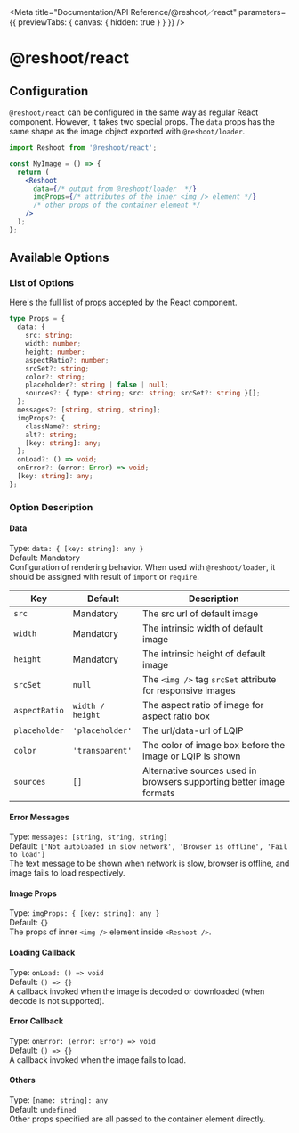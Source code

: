 

<Meta
  title="Documentation/API Reference/@reshoot／react"
  parameters={{ previewTabs: { canvas: { hidden: true } } }}
/>

# @reshoot/react

## Configuration

`@reshoot/react` can be configured in the same way as regular React component. However, it takes two special props. The `data` props has the same shape as the image object exported with `@reshoot/loader`.

```jsx
import Reshoot from '@reshoot/react';

const MyImage = () => {
  return (
    <Reshoot
      data={/* output from @reshoot/loader  */}
      imgProps={/* attributes of the inner <img /> element */}
      /* other props of the container element */
    />
  );
};
```

## Available Options

### List of Options

Here's the full list of props accepted by the React component.

```typescript
type Props = {
  data: {
    src: string;
    width: number;
    height: number;
    aspectRatio?: number;
    srcSet?: string;
    color?: string;
    placeholder?: string | false | null;
    sources?: { type: string; src: string; srcSet?: string }[];
  };
  messages?: [string, string, string];
  imgProps?: {
    className?: string;
    alt?: string;
    [key: string]: any;
  };
  onLoad?: () => void;
  onError?: (error: Error) => void;
  [key: string]: any;
};
```

### Option Description

#### Data

Type: `data: { [key: string]: any }`  
Default: Mandatory  
Configuration of rendering behavior. When used with `@reshoot/loader`, it should be assigned with result of `import` or `require`.

| Key           | Default          | Description                                                          |
| ------------- | ---------------- | -------------------------------------------------------------------- |
| `src`         | Mandatory        | The src url of default image                                         |
| `width`       | Mandatory        | The intrinsic width of default image                                 |
| `height`      | Mandatory        | The intrinsic height of default image                                |
| `srcSet`      | `null`           | The `<img />` tag `srcSet` attribute for responsive images           |
| `aspectRatio` | `width / height` | The aspect ratio of image for aspect ratio box                       |
| `placeholder` | `'placeholder'`  | The url/data-url of LQIP                                             |
| `color`       | `'transparent'`  | The color of image box before the image or LQIP is shown             |
| `sources`     | `[]`             | Alternative sources used in browsers supporting better image formats |

#### Error Messages

Type: `messages: [string, string, string]`  
Default: `['Not autoloaded in slow network', 'Browser is offline', 'Fail to load']`  
The text message to be shown when network is slow, browser is offline, and image fails to load respectively.

#### Image Props

Type: `imgProps: { [key: string]: any }`  
Default: `{}`  
The props of inner `<img />` element inside `<Reshoot />`.

#### Loading Callback

Type: `onLoad: () => void`  
Default: `() => {}`  
A callback invoked when the image is decoded or downloaded (when decode is not supported).

#### Error Callback

Type: `onError: (error: Error) => void`  
Default: `() => {}`  
A callback invoked when the image fails to load.

#### Others

Type: `[name: string]: any`  
Default: `undefined`  
Other props specified are all passed to the container element directly.
